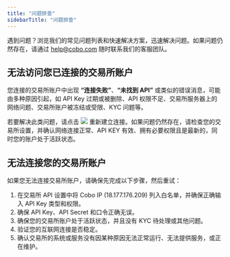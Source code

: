 ```yaml
---
title: "问题排查"
sidebarTitle: "问题排查"
---
```


遇到问题？浏览我们的常见问题列表和快速解决方案，迅速解决问题。如果问题仍然存在，请通过 help@cobo.com 随时联系我们的客服团队。

## 无法访问您已连接的交易所账户

您连接的交易所账户中出现 **“连接失败”**、**“未找到 API”** 或类似的错误消息，可能由多种原因引起，如 API Key 过期或被删除、API 权限不足、交易所服务器上的网络问题、交易所账户被冻结或受限、KYC 问题等。

若要解决此类问题，请点击 <img src="/cn/images/exchange-wallet/24.png" className="icon"/> 重新建立连接。如果问题仍然存在，请检查您的交易所设置，并确认网络连接正常、API KEY 有效、拥有必要权限且是最新的，同时您的账户处于活跃状态。

## 无法连接您的交易所账户

如果您无法连接交易所账户，请确保先完成以下步骤，然后重试：

1.  在交易所 API 设置中将 Cobo IP (18.177.176.209) 列入白名单，并确保正确输入 API Key 类型和权限。
2.  确保 API Key、API Secret 和口令正确无误。
3.  确保您的交易所账户处于活跃状态，并且没有 KYC 待处理或其他问题。
4.  验证您的互联网连接是否稳定。
5.  确认交易所的系统或服务没有因某种原因无法正常运行、无法提供服务，或正在维护。

